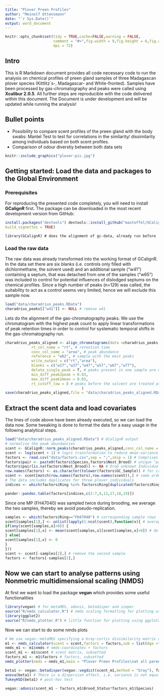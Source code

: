 ```yaml
---
title: "Plover Preen Profiles"
author: "Meinolf Ottensmann"
date: "`r Sys.Date()`"
output: word_document
---
```


```r
knitr::opts_chunk$set(tidy = TRUE,cache=FALSE,warning = FALSE,
                      comment = "#>",fig.width = 9,fig.height = 6,fig.align = "center",
                      dpi = 72)
```

## Intro

This is R Markdown document provides all code necessary code to run the analysis on chemical profiles of preen gland samples of three Madagascan plover species (Kittlitz´s-, Madagascar- and White-fronted). Samples have been processed by gas-chromatography and peaks were called using **Xcalibur 2.0.5**. All further steps are reproducible with the code delivered within this document. The Document is under development and will be updated while running the analysis!

## Bullet points
* Possibility to compare scent profiles of the preen gland with the body swabs: Mantel Test to test for correlations in the similarity/ dissimilarity among individuals based on both scent profiles.
* Comparison of odour diverstiy between both data sets

```r
knitr::include_graphics("plover-pic.jpg")
```

## Getting started: Load the data and packages to the Global Environment

### Prerequisites

For reproducing the presented code completely, you will need to install **GCalignR** first.
The package can be downloaded in the most recent development version from GitHub:
```r
install.packages("devtools") devtools::install_github("mastoffel/GCalignR",
build_vignettes = TRUE) 
```

```{} 
library(GCalignR) # does the alignment of gc-data, already run before
```

### Load the raw data
The raw data was already transformed into the working format of GCalignR. In the data set there are six blanks (i.e. controls only filled with dichlormethane, the solvent used) and an additional sample ("w41") containing a septum, that was detached from one of the samples ("w65") was included to control for potential influences of dislodged septums on the chemical profiles. Since a high number of peaks (n=129) was called, the suitability to act as a control seems very limited, hence we will exclude this sample now.

```r
load("data/charadrius_peaks.RData")
charadrius_peaks[["w41"]] <- NULL # remove w41
```

Lets do the alignment of the gas-chromatography peaks. We use the chromatogram with the highest peak count to apply linear transformations of peak retention times in order to control for systematic temporal shifts in the gas-chromatography run. 

```r
charadrius_peaks_aligned <- align_chromatograms(data =charadrius_peaks ,
            rt_col_name = "rt", # retention time
            conc_col_name = "area", # peak abundance
            reference = "w62", # sample with the most peaks 
            write_output = c("rt","area"), 
            blanks = c("w17","w37","w47","w57","w67","w77"),
            delete_single_peak = T, # peaks present in one sample are not informative
            min_diff_peak2peak = 0.03,
            max_diff_peak2mean = 0.03,
            rt_cutoff_low = 8 # peaks before the solvent are treated as uncertain
                                   )
save(charadrius_peaks_aligned,file = "data/charadrius_peaks_aligned.RData")
````

## Extract the scent data and load covariates

The lines of code above have been already executed, so we can load the data now. Some tweaking is done to format the data for a easy usage in the following analytical steps. 

```r
load("data/charadrius_peaks_aligned.RData") # GCalignR output
# normalise the peak abundancies
scent <- GCalignR::norm_peaks(charadrius_peaks_aligned,conc_col_name = "area",rt_col_name = "rt",out = "data.frame")  
scent <- log(scent + 1) # log+1 transformation to reduce mean-variance trends
factors <- read.csv("data/factors.csv",sep = ";",skip = 1) # Comprises all available covariates
factors$pair <- paste0(factors$Species,factors$Nest_Brood) # unique "pairs"
factors$pair[is.na(factors$Nest_Brood)] <- NA # Drop unknown Individuals from "pairs"
row.names(factors) <- as.character(tolower(factors$GC_Sample)) # for cross-reference with gc-data
scent <- scent[match(row.names(factors),row.names(scent)),] # same order of rows is crucial 
# The data includes duplicates for three plover individuals
indices <- which(factors$Ring %in% factors$Ring[duplicated(factors$Ring)]) # duplicated Individuals
```
```r
pander::pandoc.table(factors[indices,c(2:7,9,12,17,18,19)])
``` 

Since one MP (FH47040) was sampled twice during brooding, we average the two samples, thereby we avoid pseudo-replication. 

```r
samples <- which(factors$Ring=="FH47040") # corresponding sample rows
scent[samples[1],] <- unlist(lapply(1:ncol(scent),function(x){ # average the samples
if(any(scent[samples,x]>0)) {
scent[samples[1],x] <- mean(scent[samples,x][scent[samples,x]>0]) # do not average zeros
} else{
scent[samples[1],x] <- 0
}
}))
scent <- scent[-samples[2],] # remove the second sample 
factors <- factors[-samples[2],]
```


## Now we can start to analyse patterns using  Nonmetric multidimensional scaling (NMDS)

At first we want to load the package **vegan** which provides some useful functionalities

```r
library(vegan) # for metaMDS, adonis, betadisper and simper 
source("R/nmds_calculator.R") # nmds scaling formatting for plotting using vegan::metaMDS 
library(ggplot2) 
source("R/nmds_plotter.R") # little function for plotting using ggplot2 
```

Now we can start to do some nmds plots
```r
# We use vegan::metaMDS specifying a bray-curtis dissimilarity matrix and subset the data set a bit
m1 <- nmds_calculator(scent = scent,factors = factors,sub = list(Age ="A")) # we focus on adults for now
nmds_m1 <- m1$nmds # nmds-coordinates + factors
scent_m1 <- m1$scent # scent matrix, subsetted
factors_m1 <- m1$factors # factors, subsetted 
nmds_plotter(nmds = nmds_m1,main = "Plover Preen Profiles\nat all parental care stages") # plot the results
```

```r
beta1 <- vegan::betadisper(vegan::vegdist(scent_m1,method = "bray"), factors_m1$Species) 
anova(beta1) # There is a dispersion effect, i.e. variance is not equal among Species
TukeyHSD(beta1) # post-hoc test
```

```r
vegan::adonis(scent_m1 ~ factors_m1$Brood_Status*factors_m1$Species)
```